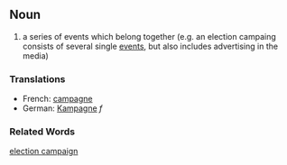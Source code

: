 ==Noun==
# a series of events which belong together (e.g. an election campaing consists of several single [[event]]s, but also includes advertising in the media)

===Translations===
*French: [[campagne]]
*German: [[Kampagne]] ''f''

===Related Words===
[[election campaign]]